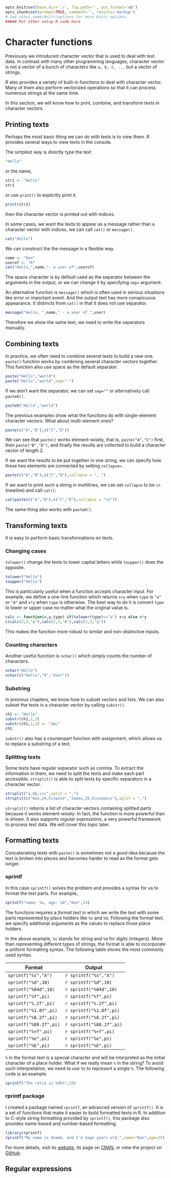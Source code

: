 ```r
opts_knit$set(base.dir='./', fig.path='', out.format='md')
opts_chunk$set(prompt=TRUE, comment='', results='markup')
# See yihui.name/knitr/options for more Knitr options.
##### Put other setup R code here

```

# Character functions

Previously we introduced character vector that is used to deal with text data. In contrast with many other programming languages, character vector is not a vector of a bunch of characters like `a, b, c, ...` but a vector of strings.

R also provides a variety of built-in functions to deal with character vector. Many of them also perform vectorized operations so that it can process numerous strings at the same time.

In this section, we will know how to print, combine, and transform texts in character vectors.

## Printing texts

Perhaps the most basic thing we can do with texts is to view them. R provides several ways to view texts in the console.

The simplest way is directly type the text
```r
"Hello"
```

or the name,

```r
str1 <- "Hello"
str1
```

or use `print()` to explicitly print it.

```r
print(str1)
```

then the character vector is printed out with indices.

In some cases, we want the texts to appear as a message rather than a character vector with indices, we can call `cat()` or `message()`.

```r
cat("Hello")
```

We can construct the the message in a flexible way.

```r
name <- "Ken"
userof <- "R"
cat("Hello,",name,"- a user of",userof)
```

The space character is by default used as the separator between the arguments in the output, or we can change it by specifying `sep=` argument.

An alternative function is `message()` which is often used in serious situations like error or important event. And the output text has more conspicuous appearance. It distincts from `cat()` in that it does not use separator.

```r
message("Hello, ",name," - a user of ",user)
```

Therefore we show the same text, we need to write the separators manually.

## Combining texts

In practice, we often need to combine several texts to build a new one. `paste()` function works by combining several character vectors together. This function also use space as the default separator.

```r
paste("Hello","world")
paste("Hello","world",sep="-")
```

If we don't want the separator, we can set `sep=""` or alternatively call `paste0()`.

```r
paste0("Hello","world")
```

The previous examples show what the functions do with single-element character vectors. What about multi-element ones?

```r
paste(c("A","B"),c("C","D"))
```

We can see that `paste()` works element-wisely, that is, `paste("A","C")` first, then `paste("B","D")`, and finally the results are collected to build a character vector of length 2.

If we want the results to be put together in one string, we can specify how these two elements are connected by setting `collapse=`.

```r
paste(c("A","B"),c("C","D"),collapse = ", ")
```

If we want to print such a string in multilines, we can set `collapse` to be `\n` (newline) and call `cat()`:

```r
cat(paste(c("A","B"),c("C","D"),collapse = "\n"))
```

The same thing also works with `paste0()`.

## Transforming texts

It is easy to perform basic transformations on texts.

### Changing cases

`tolower()` change the texts to lower capital letters while `toupper()` does the opposite.

```r
tolower("Hello")
toupper("Hello")
```

This is particularly useful when a function accepts character input. For example, we define a one-line function which returns `x+y` when `type` is `"a"` or `"A"` and `x*y` when `type` is otherwise. The best way to do it is convert `type` to lower or upper case no matter what the original value is.

```r
calc <- function(x,y,type) if(tolower(type)=="a") x+y else x*y
c(calc(2,3,"a"),calc(2,3,"A"),calc(2,3,"q"))
```

This makes the function more robust to similar and non-distinctive inputs.

### Counting characters

Another useful function is `nchar()` which simply counts the number of characters.

```r
nchar("Hello")
nchar(c("Hello","R","User"))
```

### Substring

In previous chapters, we know how to subset vectors and lists. We can also subset the texts in a character vector by calling `substr()`.

```r
ch1 <- "Hello"
substr(ch1,1,3)
substr(ch1,1,3) <- "abc"
ch1
```

`substr()` also has a counterpart function with assignment, which allows us to replace a substring of a text.

### Splitting texts

Some texts have regular separator such as comma. To extract the information in them, we need to split the texts and make each part accessible. `strsplit()` is able to split texts by specific separators in a character vector.

```r
strsplit("a,bb,ccc",split = ",")
strsplit(c("Ken,24,Finance","James,25,Economics"),split = ",")
```

`strsplit()` returns a list of character vectors containing splitted parts because it works element-wisely. In fact, the function is more powerful than is shown. It also supports *regular expressions*, a very powerful framework to process text data. We will cover this topic later.

## Formatting texts

Concatenating texts with `paste()` is sometimes not a good idea because the text is broken into pieces and becomes harder to read as the format gets longer.

### sprintf

In this case `sprintf()` solves the problem and provides a syntax for us to format the text parts. For example,

```r
sprintf("name: %s, age: %d","Ken",24)
```

The functions requires a *format* text in which we write the text with some parts represented by place holders like `%s` and `%d`. Following the format text, we specify additional arguments as the values to replace those place holders.

In the above example, `%s` stands for *string* and `%d` for *digits* (integers). More than representing different types of strings, the format is able to incorporate a uniform formatting syntax. The following table shows the most commonly used syntax.

| Format | Output |
|--------|--------|
| `sprintf("%s","A")` | `r sprintf("%s","A")` |
| `sprintf("%d",10)` | `r sprintf("%d",10)` |
| `sprintf("%04d",10)` | `r sprintf("%04d",10)` |
| `sprintf("%f",pi)` | `r sprintf("%f",pi)` |
| `sprintf("%.2f",pi)` | `r sprintf("%.2f",pi)` |
| `sprintf("%1.0f",pi)` | `r sprintf("%1.0f",pi)` |
| `sprintf("%8.2f",pi)` | `r sprintf("%8.2f",pi)` |
| `sprintf("%08.2f",pi)` | `r sprintf("%08.2f",pi)` |
| `sprintf("%+f",pi)` | `r sprintf("%+f",pi)` |
| `sprintf("%e",pi)` | `r sprintf("%e",pi)` |
| `sprintf("%E",pi)` | `r sprintf("%E",pi)` |

`%` in the format text is a special character and will be interpreted as the initial character of a place holder. What if we really mean `%` in the string? To avoid such interpretation, we need to use `%%` to represent a single `%`. The following code is an example.

```r
sprintf("The ratio is %d%%",10)
```

### rprintf package

I created a package named `rprintf`, an advanced version of `sprintf()`. It is a set of functions that make it easier to build formatted texts in R. In addition to C-style string formatting provided by `sprintf()`, this package also provides name-based and number-based formatting. 

```r
library(rprintf)
rprintf("My name is $name, and I'm $age years old.",name="Ken",age=25)
```

For more details, visit its [website](http://renkun.me/rprintf),  its page on [CRAN](http://cran.r-project.org/web/packages/rprintf/), or view the project on [GitHub](https://github.com/renkun-ken/rprintf).

## Regular expressions

